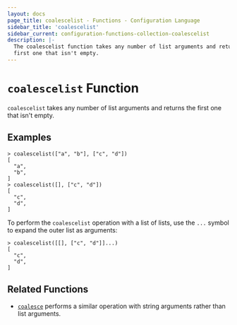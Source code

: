 ```yaml
---
layout: docs
page_title: coalescelist - Functions - Configuration Language
sidebar_title: 'coalescelist'
sidebar_current: configuration-functions-collection-coalescelist
description: |-
  The coalescelist function takes any number of list arguments and returns the
  first one that isn't empty.
---
```


# `coalescelist` Function

`coalescelist` takes any number of list arguments and returns the first one
that isn't empty.

## Examples

```shell
> coalescelist(["a", "b"], ["c", "d"])
[
  "a",
  "b",
]
> coalescelist([], ["c", "d"])
[
  "c",
  "d",
]
```

To perform the `coalescelist` operation with a list of lists, use the `...`
symbol to expand the outer list as arguments:

```shell
> coalescelist([[], ["c", "d"]]...)
[
  "c",
  "d",
]
```

## Related Functions

- [`coalesce`](/docs/from-1.5/functions/collection/coalesce) performs a similar operation with string
  arguments rather than list arguments.
